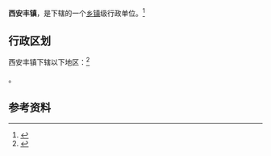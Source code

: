 {{中国乡级行政区|32/10/23/110/000}}

'''西安丰镇'''，是{{PRC admin/fullname|32/10/23/110/000|3}}下辖的一个[[乡镇|乡镇]]级行政单位。<ref>{{PRC admin/ref sgc|{{PRC admin/parent|32/10/23/110/000}}}}</ref>

== 行政区划 ==

西安丰镇下辖以下地区：<ref>{{PRC admin/ref sgc|32/10/23/110/000}}</ref>

{{PRC admin/children|32/10/23/110/000}}。

== 参考资料 ==

{{reflist}}

{{行政区划小作品}}
{{PRC admin/navcat|32/10/23/110/000}}